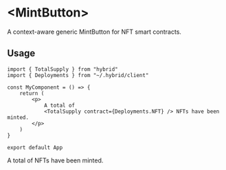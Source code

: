 # \<MintButton\>

A context-aware generic MintButton for NFT smart contracts.

## Usage

```tsx
import { TotalSupply } from "hybrid"
import { Deployments } from "~/.hybrid/client"

const MyComponent = () => {
	return (
		<p>
			A total of
			<TotalSupply contract={Deployments.NFT} /> NFTs have been minted.
		</p>
	)
}

export default App
```


<Demo>
	<p>
		A total of
		<TotalSupply contract={Deployments.NFT} /> NFTs have been minted.
	</p>
</Demo>
